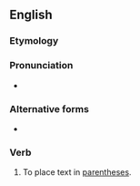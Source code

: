 ==English==

===Etymology===
{{suffix|parenthesis|ise|lang=en}}

===Pronunciation===
* {{a|UK}} {{IPA|/pəˈɹɛnθ.ə.saɪz/|lang=en}}

===Alternative forms===
* {{l|en|parenthesize}} {{qualifier|US}}

===Verb===
{{en-verb|parenthesis}}

# {{lb|en|British spelling}} To place text in [[parentheses]].